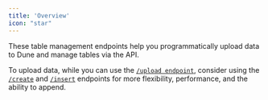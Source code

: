 ```yaml
---
title: 'Overview'
icon: "star"
---
```


These table management endpoints help you programmatically upload data to Dune and manage tables via the API.

To upload data, while you can use the [`/upload endpoint`](./upload), consider using the [`/create`](./create) and [`/insert`](./insert) endpoints for more flexibility, performance, and the ability to append.
